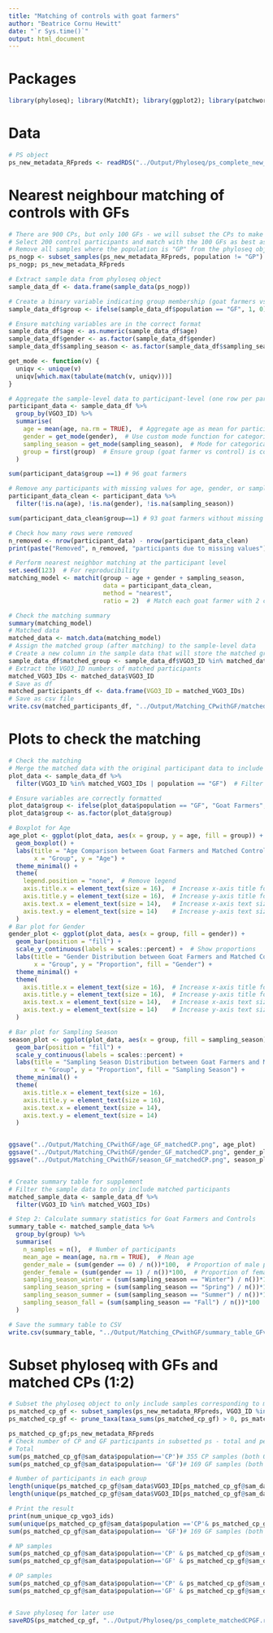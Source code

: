 ```yaml
---
title: "Matching of controls with goat farmers"
author: "Beatrice Cornu Hewitt" 
date: "`r Sys.time()`"
output: html_document
---
```

# Packages
```r
library(phyloseq); library(MatchIt); library(ggplot2); library(patchwork)

```

# Data 
```r
# PS object
ps_new_metadata_RFpreds <- readRDS("../Output/Phyloseq/ps_complete_new_metadata_RFpreds.rds")
```

# Nearest neighbour matching of controls with GFs
```r
# There are 900 CPs, but only 100 GFs - we will subset the CPs to make the groups balanced for the analyses 
# Select 200 control participants and match with the 100 GFs as best as possible
# Remove all samples where the population is "GP" from the phyloseq object
ps_nogp <- subset_samples(ps_new_metadata_RFpreds, population != "GP")
ps_nogp; ps_new_metadata_RFpreds

# Extract sample data from phyloseq object
sample_data_df <- data.frame(sample_data(ps_nogp))

# Create a binary variable indicating group membership (goat farmers vs. controls)
sample_data_df$group <- ifelse(sample_data_df$population == "GF", 1, 0)

# Ensure matching variables are in the correct format
sample_data_df$age <- as.numeric(sample_data_df$age)
sample_data_df$gender <- as.factor(sample_data_df$gender)
sample_data_df$sampling_season <- as.factor(sample_data_df$sampling_season)

get_mode <- function(v) {
  uniqv <- unique(v)
  uniqv[which.max(tabulate(match(v, uniqv)))]
}

# Aggregate the sample-level data to participant-level (one row per participant)
participant_data <- sample_data_df %>%
  group_by(VGO3_ID) %>%
  summarise(
    age = mean(age, na.rm = TRUE),  # Aggregate age as mean for participants with multiple samples
    gender = get_mode(gender),  # Use custom mode function for categorical variable 'gender'
    sampling_season = get_mode(sampling_season),  # Mode for categorical variable 'sampling_season'
    group = first(group)  # Ensure group (goat farmer vs control) is consistent across samples
  )

sum(participant_data$group ==1) # 96 goat farmers

# Remove any participants with missing values for age, gender, or sampling_season
participant_data_clean <- participant_data %>%
  filter(!is.na(age), !is.na(gender), !is.na(sampling_season))

sum(participant_data_clean$group==1) # 93 goat farmers without missing metadata

# Check how many rows were removed
n_removed <- nrow(participant_data) - nrow(participant_data_clean)
print(paste("Removed", n_removed, "participants due to missing values")) # 3 GFs removed due to missing data

# Perform nearest neighbor matching at the participant level
set.seed(123)  # For reproducibility
matching_model <- matchit(group ~ age + gender + sampling_season, 
                          data = participant_data_clean, 
                          method = "nearest", 
                          ratio = 2)  # Match each goat farmer with 2 controls

# Check the matching summary
summary(matching_model)
# Matched data
matched_data <- match.data(matching_model)
# Assign the matched group (after matching) to the sample-level data
# Create a new column in the sample data that will store the matched group status
sample_data_df$matched_group <- sample_data_df$VGO3_ID %in% matched_data$VGO3_ID
# Extract the VGO3_ID numbers of matched participants
matched_VGO3_IDs <- matched_data$VGO3_ID
# Save as df 
matched_participants_df <- data.frame(VGO3_ID = matched_VGO3_IDs)
# Save as csv file
write.csv(matched_participants_df, "../Output/Matching_CPwithGF/matched_VGO3_IDs.csv", row.names = FALSE)
```

# Plots to check the matching
```r
# Check the matching 
# Merge the matched data with the original participant data to include goat farmers and controls
plot_data <- sample_data_df %>%
  filter(VGO3_ID %in% matched_VGO3_IDs | population == "GF")  # Filter for matched controls and goat farmers

# Ensure variables are correctly formatted
plot_data$group <- ifelse(plot_data$population == "GF", "Goat Farmers", "Matched Controls")
plot_data$group <- as.factor(plot_data$group)

# Boxplot for Age
age_plot <- ggplot(plot_data, aes(x = group, y = age, fill = group)) +
  geom_boxplot() +
  labs(title = "Age Comparison between Goat Farmers and Matched Controls",
       x = "Group", y = "Age") +
  theme_minimal() +
  theme(
    legend.position = "none",  # Remove legend
    axis.title.x = element_text(size = 16),  # Increase x-axis title font size
    axis.title.y = element_text(size = 16),  # Increase y-axis title font size
    axis.text.x = element_text(size = 14),   # Increase x-axis text size
    axis.text.y = element_text(size = 14)    # Increase y-axis text size
  )
# Bar plot for Gender
gender_plot <- ggplot(plot_data, aes(x = group, fill = gender)) +
  geom_bar(position = "fill") +
  scale_y_continuous(labels = scales::percent) +  # Show proportions
  labs(title = "Gender Distribution between Goat Farmers and Matched Controls",
       x = "Group", y = "Proportion", fill = "Gender") +
  theme_minimal() +
  theme(
    axis.title.x = element_text(size = 16),  # Increase x-axis title font size
    axis.title.y = element_text(size = 16),  # Increase y-axis title font size
    axis.text.x = element_text(size = 14),   # Increase x-axis text size
    axis.text.y = element_text(size = 14)    # Increase y-axis text size
  )

# Bar plot for Sampling Season
season_plot <- ggplot(plot_data, aes(x = group, fill = sampling_season)) +
  geom_bar(position = "fill") +
  scale_y_continuous(labels = scales::percent) +
  labs(title = "Sampling Season Distribution between Goat Farmers and Matched Controls",
       x = "Group", y = "Proportion", fill = "Sampling Season") +
  theme_minimal() +
  theme(
    axis.title.x = element_text(size = 16),
    axis.title.y = element_text(size = 16),
    axis.text.x = element_text(size = 14),
    axis.text.y = element_text(size = 14)
  )


ggsave("../Output/Matching_CPwithGF/age_GF_matchedCP.png", age_plot)
ggsave("../Output/Matching_CPwithGF/gender_GF_matchedCP.png", gender_plot)
ggsave("../Output/Matching_CPwithGF/season_GF_matchedCP.png", season_plot)


# Create summary table for supplement
# Filter the sample data to only include matched participants
matched_sample_data <- sample_data_df %>%
  filter(VGO3_ID %in% matched_VGO3_IDs)

# Step 2: Calculate summary statistics for Goat Farmers and Controls
summary_table <- matched_sample_data %>%
  group_by(group) %>%
  summarise(
    n_samples = n(),  # Number of participants
    mean_age = mean(age, na.rm = TRUE),  # Mean age
    gender_male = (sum(gender == 0) / n())*100,  # Proportion of male participants
    gender_female = (sum(gender == 1) / n())*100,  # Proportion of female participants
    sampling_season_winter = (sum(sampling_season == "Winter") / n())*100,  # Proportion sampled in winter
    sampling_season_spring = (sum(sampling_season == "Spring") / n())*100,  # Proportion sampled in spring
    sampling_season_summer = (sum(sampling_season == "Summer") / n())*100,  # Proportion sampled in summer
    sampling_season_fall = (sum(sampling_season == "Fall") / n())*100  # Proportion sampled in fall
  )

# Save the summary table to CSV
write.csv(summary_table, "../Output/Matching_CPwithGF/summary_table_GFvsCP.csv", row.names = FALSE)
```
# Subset phyloseq with GFs and matched CPs (1:2)
```r
# Subset the phyloseq object to only include samples corresponding to matched VGO3_IDs
ps_matched_cp_gf <- subset_samples(ps_new_metadata_RFpreds, VGO3_ID %in% matched_VGO3_IDs)
ps_matched_cp_gf <- prune_taxa(taxa_sums(ps_matched_cp_gf) > 0, ps_matched_cp_gf) # Also remove taxa that are not in the CP ps object

ps_matched_cp_gf;ps_new_metadata_RFpreds
# Check number of CP and GF participants in subsetted ps - total and per niche
# Total 
sum(ps_matched_cp_gf@sam_data$population=='CP')# 355 CP samples (both OP and NP)
sum(ps_matched_cp_gf@sam_data$population== 'GF')# 169 GF samples (both OP and NP)

# Number of participants in each group
length(unique(ps_matched_cp_gf@sam_data$VGO3_ID[ps_matched_cp_gf@sam_data$population == "CP"]))# 186 CPs 
length(unique(ps_matched_cp_gf@sam_data$VGO3_ID[ps_matched_cp_gf@sam_data$population == "GF"]))# 93 GFs 

# Print the result
print(num_unique_cp_vgo3_ids)
sum(unique(ps_matched_cp_gf@sam_data$population =='CP'& ps_matched_cp_gf@sam_data$VGO3_ID))# 355 CP samples (both OP and NP)
sum(ps_matched_cp_gf@sam_data$population== 'GF')# 169 GF samples (both OP and NP)

# NP samples
sum(ps_matched_cp_gf@sam_data$population=='CP' & ps_matched_cp_gf@sam_data$niche=='NP')# 160 CP NP samples 
sum(ps_matched_cp_gf@sam_data$population=='GF' & ps_matched_cp_gf@sam_data$niche=='NP')# 77 GF NP samples 

# OP samples
sum(ps_matched_cp_gf@sam_data$population=='CP' & ps_matched_cp_gf@sam_data$niche=='OP')# 195 CP NP samples 
sum(ps_matched_cp_gf@sam_data$population=='GF' & ps_matched_cp_gf@sam_data$niche=='OP')# 92 GF OP samples


# Save phyloseq for later use
saveRDS(ps_matched_cp_gf, "../Output/Phyloseq/ps_complete_matchedCPGF.rds")
```


